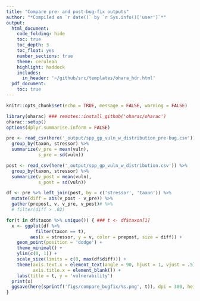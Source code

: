 ```yaml
---
title: "Compare pre- and post-bug-fix outputs"
author: "*Compiled on `r date()` by `r Sys.info()['user']`*"
output: 
  html_document:
    code_folding: hide
    toc: true
    toc_depth: 3
    toc_float: yes
    number_sections: true
    theme: cerulean
    highlight: haddock
    includes: 
      in_header: '~/github/src/templates/ohara_hdr.html'
  pdf_document:
    toc: true
---
```


``` r

knitr::opts_chunk$set(echo = TRUE, message = FALSE, warning = FALSE)

library(oharac) ### remotes::install_github('oharac/oharac')
oharac::setup()
options(dplyr.summarise.inform = FALSE) 
```

```r
pre <- read_csv(here('_output/spp_gp_vuln_w_distribution_pre-bug.csv')) %>%
  group_by(taxon, stressor) %>%
  summarize(v_pre = mean(vuln),
            s_pre = sd(vuln))

post <- read_csv(here('_output/spp_gp_vuln_w_distribution.csv')) %>%
  group_by(taxon, stressor) %>%
  summarize(v_post = mean(vuln),
            s_post = sd(vuln))

df <- pre %>% left_join(post, by = c('stressor', 'taxon')) %>%
  mutate(diff = abs(v_post - v_pre)) %>%
  gather(prepost, v, v_pre, v_post)# %>%
  # filter(diff > .02)

for(t in df$taxon %>% unique()) { ### t <- df$taxon[1]
  x <- ggplot(df %>%
           filter(taxon == t), 
         aes(x = stressor, y = v, color = prepost, size = diff)) +
    geom_point(position = 'dodge') +
    theme_minimal() +
    ylim(c(0, 1)) +
    scale_size(limits = c(0, max(df$diff))) +
    theme(axis.text.x = element_text(angle = 90, hjust = 1, vjust = .5),
          axis.title.x = element_blank()) +
    labs(title = t, y = 'vulnerability')
  print(x)
  ggsave(here(sprintf('figs/compare_bugfix/%s.png', t)), dpi = 300, height = 6, width = 6)
}

```


